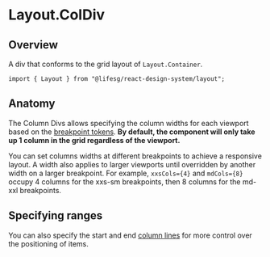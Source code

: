 
<Meta of={LayoutStories} />

# Layout.ColDiv

## Overview

A div that conforms to the grid layout of `Layout.Container`.

```tsx
import { Layout } from "@lifesg/react-design-system/layout";
```

## Anatomy

The Column Divs allows specifying the column widths for each viewport based on
the [breakpoint tokens](/docs/foundations-breakpoint-introduction--docs). **By
default, the component will only take up 1 column in the grid regardless of the
viewport.**

You can set columns widths at different breakpoints to achieve a responsive
layout. A width also applies to larger viewports until overridden by another
width on a larger breakpoint. For example, `xxsCols={4}` and `mdCols={8}` occupy
4 columns for the xxs-sm breakpoints, then 8 columns for the md-xxl breakpoints.

<Canvas of={LayoutStories.ColumnDivs} />

## Specifying ranges

You can also specify the start and end [column lines](https://developer.mozilla.org/en-US/docs/Glossary/Grid_Lines) for more control over the positioning of items.

<Canvas of={LayoutStories.SpecifyingRanges} />
